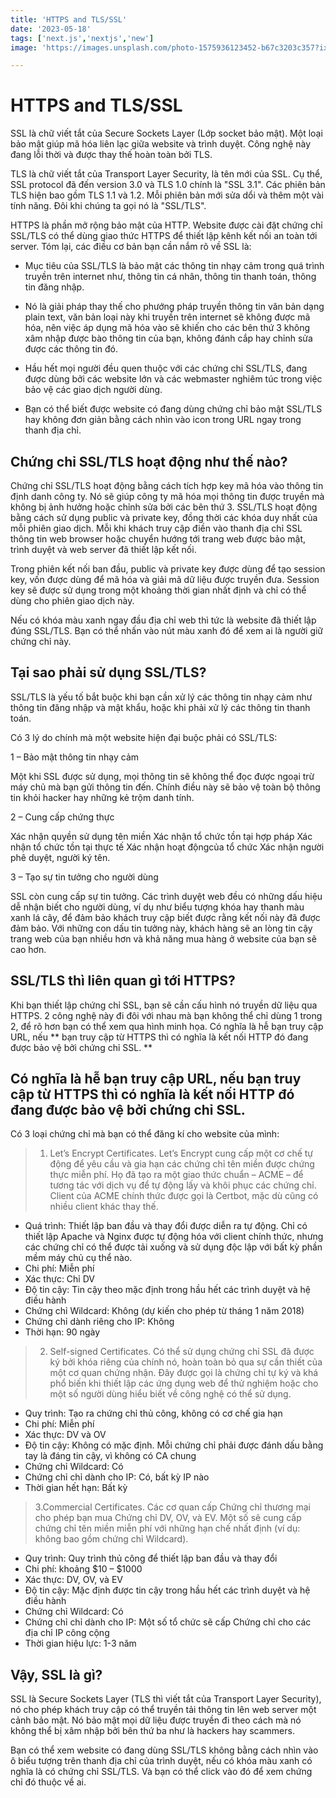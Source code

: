 ```yaml
---
title: 'HTTPS and TLS/SSL'
date: '2023-05-18'
tags: ['next.js','nextjs','new']
image: 'https://images.unsplash.com/photo-1575936123452-b67c3203c357?ixlib=rb-4.0.3&ixid=M3wxMjA3fDB8MHxzZWFyY2h8Mnx8aW1hZ2V8ZW58MHx8MHx8fDA%3D&w=1000&q=80'

---
```


# HTTPS and TLS/SSL
SSL là chữ viết tắt của Secure Sockets Layer (Lớp socket bảo mật). Một loại bảo mật giúp mã hóa liên lạc giữa website và trình duyệt. Công nghệ này đang lỗi thời và được thay thế hoàn toàn bởi TLS.

TLS là chữ viết tắt của Transport Layer Security, là tên mới của SSL. Cụ thể, SSL protocol đã đến version 3.0 và TLS 1.0 chính là "SSL 3.1". Các phiên bản TLS hiện bao gồm TLS 1.1 và 1.2. Mỗi phiên bản mới sửa dổi và thêm một vài tính năng. Đôi khi chúng ta gọi nó là "SSL/TLS".

HTTPS là phần mở rộng bảo mật của HTTP. Website được cài đặt chứng chỉ SSL/TLS có thể dùng giao thức HTTPS để thiết lập kênh kết nối an toàn tới server. Tóm lại, các điều cơ bản bạn cần nắm rõ về SSL là:

* Mục tiêu của SSL/TLS là bảo mật các thông tin nhạy cảm trong quá trình truyền trên internet như, thông tin cá nhân, thông tin thanh toán, thông tin đăng nhập.

* Nó là giải pháp thay thế cho phướng pháp truyền thông tin văn bản dạng plain text, văn bản loại này khi truyền trên internet sẽ không được mã hóa, nên việc áp dụng mã hóa vào sẽ khiến cho các bên thứ 3 không xâm nhập được bào thông tin của bạn, không đánh cắp hay chỉnh sửa được các thông tin đó.

* Hầu hết mọi người đều quen thuộc với các chứng chỉ SSL/TLS, đang được dùng bởi các website lớn và các webmaster nghiêm túc trong việc bảo vệ các giao dịch người dùng.

* Bạn có thể biết được website có đang dùng chứng chỉ bảo mật SSL/TLS hay không đơn giản bằng cách nhìn vào icon trong URL ngay trong thanh địa chỉ.

## Chứng chỉ SSL/TLS hoạt động như thế nào?
Chứng chỉ SSL/TLS hoạt động bằng cách tích hợp key mã hóa vào thông tin định danh công ty. Nó sẽ giúp công ty mã hóa mọi thông tin được truyền mà không bị ảnh hưởng hoặc chỉnh sửa bởi các bên thứ 3.
<CustomImage src="https://raw.githubusercontent.com/asdiop159752/BlogPost/master/images/HTTP-SSL_TLS.png" alt="Warning: HTTP-SSL_TLS" />
SSL/TLS hoạt động bằng cách sử dụng public và private key, đồng thời các khóa duy nhất của mỗi phiên giao dịch. Mỗi khi khách truy cập điền vào thanh địa chỉ SSL thông tin web browser hoặc chuyển hướng tới trang web được bảo mật, trình duyệt và web server đã thiết lập kết nối.

Trong phiên kết nối ban đầu, public và private key được dùng để tạo session key, vốn được dùng để mã hóa và giải mã dữ liệu được truyền đưa. Session key sẽ được sử dụng trong một khoảng thời gian nhất định và chỉ có thể dùng cho phiên giao dịch này.

Nếu có khóa màu xanh ngay đầu địa chỉ web thì tức là website đã thiết lập đúng SSL/TLS. Bạn có thể nhấn vào nút màu xanh đó để xem ai là người giữ chứng chỉ này.
## Tại sao phải sử dụng SSL/TLS?
SSL/TLS là yếu tố bắt buộc khi bạn cần xử lý các thông tin nhạy cảm như thông tin đăng nhập và mật khẩu, hoặc khi phải xử lý các thông tin thanh toán.
<CustomImage src="https://raw.githubusercontent.com/asdiop159752/BlogPost/master/images/use-SSL-TLS.png" alt="Warning: use-SSL-TLS" />

Có 3 lý do chính mà một website hiện đại buộc phải có SSL/TLS:

1 – Bảo mật thông tin nhạy cảm

Một khi SSL được sử dụng, mọi thông tin sẽ không thể đọc được ngoại trừ máy chủ mà bạn gửi thông tin đến. Chính điều này sẽ bảo vệ toàn bộ thông tin khỏi hacker hay những kẻ trộm danh tính.

2 – Cung cấp chứng thực

Xác nhận quyền sử dụng tên miền Xác nhận tổ chức tồn tại hợp pháp Xác nhận tổ chức tồn tại thực tế Xác nhận hoạt độngcủa tổ chức Xác nhận người phê duyệt, người ký tên.

3 – Tạo sự tin tưởng cho người dùng

SSL còn cung cấp sự tin tưởng. Các trình duyệt web đều có những dấu hiệu dễ nhận biết cho người dùng, ví dụ như biểu tượng khóa hay thanh màu xanh lá cây, để đảm bảo khách truy cập biết được rằng kết nối này đã được đảm bảo. Với những con dấu tin tưởng này, khách hàng sẽ an lòng tin cậy trang web của bạn nhiều hơn và khả năng mua hàng ở website của bạn sẽ cao hơn.

## SSL/TLS thì liên quan gì tới HTTPS?
Khi bạn thiết lập chứng chỉ SSL, bạn sẽ cần cấu hình nó truyền dữ liệu qua HTTPS. 2 công nghệ này đi đôi với nhau mà bạn không thể chỉ dùng 1 trong 2, để rõ hơn bạn có thể xem qua hình minh họa.
<CustomImage src="https://raw.githubusercontent.com/asdiop159752/BlogPost/master/images/SSL_TLS-lien-quan-gi-HTTPS.png" alt="Warning:SSL_TLS-lien-quan-gi-HTTPS" />
Có nghĩa là hễ bạn truy cập URL, nếu ** bạn truy cập từ HTTPS thì có nghĩa là kết nối HTTP đó đang được bảo vệ bởi chứng chỉ SSL. **

## Có nghĩa là hễ bạn truy cập URL, nếu bạn truy cập từ HTTPS thì có nghĩa là kết nối HTTP đó đang được bảo vệ bởi chứng chỉ SSL.
Có 3 loại chứng chỉ mà bạn có thể đăng kí cho website của mình:

> 1. Let’s Encrypt Certificates.
Let’s Encrypt cung cấp một cơ chế tự động để yêu cầu và gia hạn các chứng chỉ tên miền được chứng thực miễn phí. Họ đã tạo ra một giao thức chuẩn – ACME – để tương tác với dịch vụ để tự động lấy và khôi phục các chứng chỉ. Client của ACME chính thức được gọi là Certbot, mặc dù cũng có nhiều client khác thay thế.

* Quá trình: Thiết lập ban đầu và thay đổi được diễn ra tự động. Chỉ có thiết lập Apache và Nginx được tự động hóa với client chính thức, nhưng các chứng chỉ có thể được tải xuống và sử dụng độc lập với bất kỳ phần mềm máy chủ cụ thể nào.
* Chi phí: Miễn phí
* Xác thực: Chỉ DV
* Độ tin cậy: Tin cậy theo mặc định trong hầu hết các trình duyệt và hệ điều hành
* Chứng chỉ Wildcard: Không (dự kiến cho phép từ tháng 1 năm 2018)
* Chứng chỉ dành riêng cho IP: Không
* Thời hạn: 90 ngày
> 2. Self-signed Certificates.
Có thể sử dụng chứng chỉ SSL đã được ký bởi khóa riêng của chính nó, hoàn toàn bỏ qua sự cần thiết của một cơ quan chứng nhận. Đây được gọi là chứng chỉ tự ký và khá phổ biến khi thiết lập các ứng dụng web để thử nghiệm hoặc cho một số người dùng hiểu biết về công nghệ có thể sử dụng.

* Quy trình: Tạo ra chứng chỉ thủ công, không có cơ chế gia hạn
* Chi phí: Miễn phí
* Xác thực: DV và OV
* Độ tin cậy: Không có mặc định. Mỗi chứng chỉ phải được đánh dấu bằng tay là đáng tin cậy, vì không có CA chung
* Chứng chỉ Wildcard: Có
* Chứng chỉ chỉ dành cho IP: Có, bất kỳ IP nào
* Thời gian hết hạn: Bất kỳ
> 3.Commercial Certificates.
Các cơ quan cấp Chứng chỉ thương mại cho phép bạn mua Chứng chỉ DV, OV, và EV. Một số sẽ cung cấp chứng chỉ tên miền miễn phí với những hạn chế nhất định (ví dụ: không bao gồm chứng chỉ Wildcard).

* Quy trình: Quy trình thủ công để thiết lập ban đầu và thay đổi
* Chi phí: khoảng $10 – $1000
* Xác thực: DV, OV, và EV
* Độ tin cậy: Mặc định được tin cậy trong hầu hết các trình duyệt và hệ điều hành
* Chứng chỉ Wildcard: Có
* Chứng chỉ chỉ dành cho IP: Một số tổ chức sẽ cấp Chứng chỉ cho các địa chỉ IP công cộng
* Thời gian hiệu lực: 1-3 năm

## Vậy, SSL là gì?
SSL là Secure Sockets Layer (TLS thì viết tắt của Transport Layer Security), nó cho phép khách truy cập có thể truyền tải thông tin lên web server một cảnh bảo mật. Nó bảo mật mọi dữ liệu được truyền đi theo cách mà nó không thể bị xâm nhập bởi bên thứ ba như là hackers hay scammers.

Bạn có thể xem website có đang dùng SSL/TLS không bằng cách nhìn vào ô biểu tượng trên thanh địa chỉ của trình duyệt, nếu có khóa màu xanh có nghĩa là có chứng chỉ SSL/TLS. Và bạn có thể click vào đó để xem chứng chỉ đó thuộc về ai.